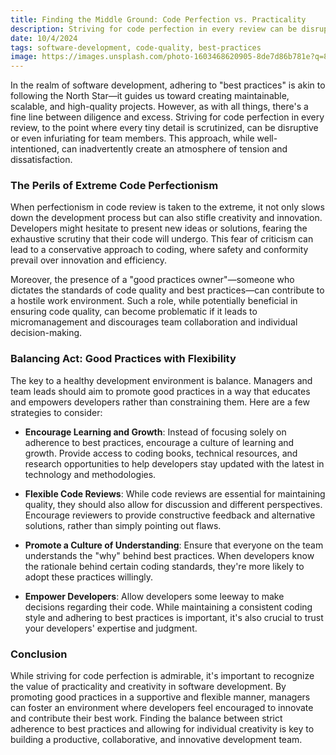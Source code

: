 ```yaml
---
title: Finding the Middle Ground: Code Perfection vs. Practicality
description: Striving for code perfection in every review can be disruptive or even infuriating for team members. Learn how to balance good practices with flexibility.
date: 10/4/2024
tags: software-development, code-quality, best-practices
image: https://images.unsplash.com/photo-1603468620905-8de7d86b781e?q=80&w=3576&auto=format&fit=crop&ixlib=rb-4.0.3&ixid=M3wxMjA3fDB8MHxwaG90by1wYWdlfHx8fGVufDB8fHx8fA%3D%3D
---
```


In the realm of software development, adhering to "best practices" is akin to following the North Star—it guides us toward creating maintainable, scalable, and high-quality projects. However, as with all things, there's a fine line between diligence and excess. Striving for code perfection in every review, to the point where every tiny detail is scrutinized, can be disruptive or even infuriating for team members. This approach, while well-intentioned, can inadvertently create an atmosphere of tension and dissatisfaction.

### The Perils of Extreme Code Perfectionism

When perfectionism in code review is taken to the extreme, it not only slows down the development process but can also stifle creativity and innovation. Developers might hesitate to present new ideas or solutions, fearing the exhaustive scrutiny that their code will undergo. This fear of criticism can lead to a conservative approach to coding, where safety and conformity prevail over innovation and efficiency.

Moreover, the presence of a "good practices owner"—someone who dictates the standards of code quality and best practices—can contribute to a hostile work environment. Such a role, while potentially beneficial in ensuring code quality, can become problematic if it leads to micromanagement and discourages team collaboration and individual decision-making.

### Balancing Act: Good Practices with Flexibility

The key to a healthy development environment is balance. Managers and team leads should aim to promote good practices in a way that educates and empowers developers rather than constraining them. Here are a few strategies to consider:

- **Encourage Learning and Growth**: Instead of focusing solely on adherence to best practices, encourage a culture of learning and growth. Provide access to coding books, technical resources, and research opportunities to help developers stay updated with the latest in technology and methodologies.

- **Flexible Code Reviews**: While code reviews are essential for maintaining quality, they should also allow for discussion and different perspectives. Encourage reviewers to provide constructive feedback and alternative solutions, rather than simply pointing out flaws.

- **Promote a Culture of Understanding**: Ensure that everyone on the team understands the "why" behind best practices. When developers know the rationale behind certain coding standards, they're more likely to adopt these practices willingly.

- **Empower Developers**: Allow developers some leeway to make decisions regarding their code. While maintaining a consistent coding style and adhering to best practices is important, it's also crucial to trust your developers' expertise and judgment.

### Conclusion

While striving for code perfection is admirable, it's important to recognize the value of practicality and creativity in software development. By promoting good practices in a supportive and flexible manner, managers can foster an environment where developers feel encouraged to innovate and contribute their best work. Finding the balance between strict adherence to best practices and allowing for individual creativity is key to building a productive, collaborative, and innovative development team.
